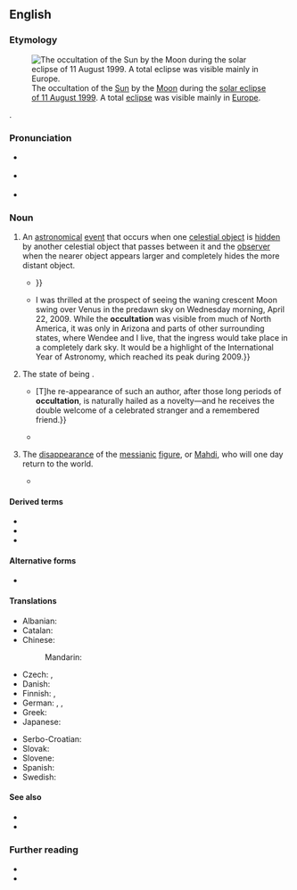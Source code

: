 ==English==
{{was wotd|2017|August|21}}

===Etymology===
[[File:Total solar eclipse 1999 (2).jpg|thumb|The occultation of the [[Sun]] by the [[Moon]] during the [[w:Solar eclipse of August 11, 1999|solar eclipse of 11 August 1999]]. A total [[eclipse#Noun|eclipse]] was visible mainly in [[Europe]].]]

{{suffix|en|occult|ation}}.

===Pronunciation===
* {{a|RP}} {{IPA|/ˌɒkəlˈteɪʃ(ə)n/|lang=en}}
* {{a|GA}} {{IPA|/ˌɑkəlˈteɪʃ(ə)n/|lang=en}}
* {{hyphenation|oc|cul|ta|tion|lang=en}}

===Noun===
{{en-noun}}

# {{lb|en|astronomy}} An [[astronomical]] [[event]] that occurs when one [[celestial object]] is [[hidden]] by another celestial object that passes between it and the [[observer]] when the nearer object appears larger and completely hides the more distant object.
#: {{syn|en|eclipse}}
#* {{quote-journal|author=John Flamstead [''i.e.'', {{w|John Flamsteed}}]|title=An Accompt of such of the More Notable Celestial Phænomena of the Year 1670, as will be Conspicuous in the English Horizon; Written by the Learned and Industrious Mr. John Flamstead Novemb. 4 1669. and by Him Addressed and Recommended for Encouragement, to the Right Honorable, the Lord {{w|Viscount Brouncker}}, as President of the Royal Society|journal=[[w:Philosophical Transactions of the Royal Society|Philosophical Transactions: Giving Some Accompt of the Present Undertakings, Studies and Labours of the Ingenious in Many Considerable Parts of the World]]|location=London|publisher=Printed for T. N. for [[w:John Martyn (publisher)|John Martyn]] at the Bell, a little without [[w:Temple Bar, London|Temple-Bar]], printer to the {{w|Royal Society}}|date=17 January 1670|volume=IV|issue=55|pages=1101–1102|pageurl=https://books.google.com/books?id=7sFeAAAAcAAJ&pg=PP221|oclc=644029022|passage=[T]he diſtance of any place within this kingdom from it, will not much vary the manner of their Appearance in any of the ''Phænomena'', except the Eclipſe of the Sun: for, in the '''Occultations''', the Stars will appeare to paſs nearly under the ſame Angles and Spots of the Moon; {{...}}}}
#* {{quote-book|author=David H. Levy|authorlink=David H. Levy|chapter=When the Moon Occults a Star or a Planet|title=David Levy’s Guide to Eclipses, Occultations, and Transits|location=Cambridge; New York, N.Y.|publisher={{w|Cambridge University Press}}|year=2010|page=129|pageurl=https://books.google.com/books?id=6jT3N7jnWwYC&pg=PA119|isbn=978-0-521-16551-8|passage={{...}} I was thrilled at the prospect of seeing the waning crescent Moon swing over Venus in the predawn sky on Wednesday morning, April 22, 2009. While the '''occultation''' was visible from much of North America, it was only in Arizona and parts of other surrounding states, where Wendee and I live, that the ingress would take place in a completely dark sky. It would be a highlight of the International Year of Astronomy, which reached its peak during 2009.}}
# The state of being {{l|en|occult||[[hidden]], [[undetected]]}}.
#: {{syn|en|hiddenness|invisibility|occultness}}
#* {{quote-journal|author=[Francis Jeffrey, Lord Jeffrey]|authorlink=Francis Jeffrey, Lord Jeffrey|title=Art. I. ''Theodric, a Domestic Tale: With other Poems.'' By {{smallcaps|Thomas Campbell}}. 12mo. pp. 150. London, 1824.|magazine=[[w:Edinburgh Review|The Edinburgh Review, or Critical Journal]]|location=Edinburgh|publisher=Printed by the heirs of D[avid] Willison, for [[w:Constable & Robinson|Archibald Constable and Company]], Edinburgh; and [[w:Longman|Longman, Hurst, Rees, Orme, Brown and Green]], London|month=January|year=1825|volume=XLI|issue=LXXXII|oclc=925538131|passage=If Mr. [[w:Thomas Campbell (poet)|[Thomas] Campbell]]'s poetry was of a kind that could be forgotten, his long fits of silence would put him fairly in the way of that misfortune. {{...}} [T]he re-appearance of such an author, after those long periods of '''occultation''', is naturally hailed as a novelty—and he receives the double welcome of a celebrated stranger and a remembered friend.}}
#* {{quote-journal|author=Thomas M. Traill|editors=Thomas Anderson, [[w:Sir William Jardine, 7th Baronet|William Jardine]], {{w|John Hutton Balfour}}, and [[w:Henry Darwin Rogers|Henry D[arwin] Rogers]]|title=On the Occultation of Rivers|journal=[[w:Royal Society of Edinburgh|The Edinburgh New Philosophical Journal, Exhibiting a View of the Progressive Discoveries and Improvements in the Sciences and the Arts]]|location=Edinburgh|publisher=[[w:A & C Black|Adam and Charles Black]]; London: [[w:Longman|Longman, Brown, Green, & Longmans]]|month=July|year=1857|volume=VI|issue=1 (New Series)|page=41|pageurl=https://books.google.com/books?id=S4B1C5lEkQcC&pg=PA41|oclc=926996861|passage=In western Europe, the most celebrated instance of the '''occultation''' of a river ''was'' that of the Rhone, near Bellegarde, on the confines of France and Savoy, about 18 miles from Geneva; but, alas, on visiting this interesting spot in the autumn of 1855, I found that the ''Perte du Rhone'' no longer exists; for the Sardinian Government, in which territory it was, had blown up the rocky roof, beneath which it had been engulfed, in order to facilitate the conveyance of timber on the river.}}
# {{lb|en|Shia|_|Islam}} The [[disappearance]] of the [[messianic]] [[figure#Noun|figure]], or [[Mahdi]], who will one day return to the world.
#* {{quote-book|author=Allamah Sayyid Saeed Akhtar Rizvi|authorlink=Sa'id Akhtar Rizvi|title=Prophecies about Occultation of Imãm Al-Mahdi (A.S.)|location=Dar es Salaam, Tanzania|publisher=[[w:Bilal Muslim Mission|Bilal Muslim Mission of Tanzania]]|year=2002|page=7|pageurl=https://books.google.com/books?id=gJurAgAAQBAJ&pg=PA7|isbn=978-9987-620-23-4|passage=We are therefore, constantly hoping for the joy and happiness, personified in [[w:Muhammad al-Mahdi|Imām al-Mahdi]], the Imām who is alive at this very time, and who is himself awaiting the command of Allāh to reappear, so that he may strengthen the weak, and judge the oppressors. He will reappear "without having done ''Bay'ah'' to any oppressor". He went into '''occultation''' because he did not want [to] submit to any unjust ruler.}}

====Derived terms====
* {{l|en|deoccultation}}
* {{l|en|lunar occultation}}
* {{l|en|preoccultation}}

====Alternative forms====
* {{l|en|accultation}}

====Translations====
{{trans-top|astronomical event}}
* Albanian: {{t|sq|okultacioni}}
* Catalan: {{t|ca|ocultació}}
* Chinese:
*: Mandarin: {{t+|cmn|掩星}}
* Czech: {{t|cs|okultace}}, {{t|cs|zákryt}}
* Danish: {{t|da|okkultation}}
* Finnish: {{t|fi|okkultaatio}}, {{qualifier|of a star}} {{t|fi|tähdenpeitto}}
* German: {{t+|de|Bedeckung|f}}, {{t|de|Okkultation}}, {{t|de|Verfinsterung}}
* Greek: {{t|el|επιπρόσθηση}}
* Japanese: {{t|ja|掩蔽|tr=えんぺい, enpei}}
{{trans-mid}}
* Serbo-Croatian: {{t+|sh|okultacija|f}}
* Slovak: {{t|sk|zákryt}}
* Slovene: {{t|sl|okultacija}}
* Spanish: {{t|es|ocultación|f}}
* Swedish: {{t|sv|ockultation}}
{{trans-bottom}}

====See also====
* {{l|en|eclipse}}
* {{l|en|syzygy}}

===Further reading===
* {{pedia}}
* {{pedia|occultation (Islam)}}